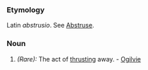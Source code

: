 ===Etymology===
Latin ''abstrusio''. See [[Abstruse]].
===Noun===
#''(Rare):'' The act of [[thrusting]] away. - [[Ogilvie]]